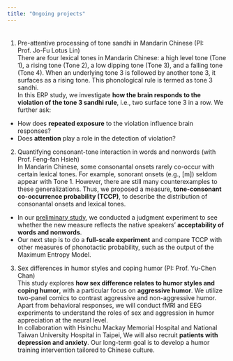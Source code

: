 ---
title: "Ongoing projects"
---
<div style="margin-bottom:35px;">
</div>

1. Pre-attentive processing of tone sandhi in Mandarin Chinese  (PI: Prof. Jo-Fu Lotus Lin)  
  There are four lexical tones in Mandarin Chinese: a high level tone (Tone 1), a rising tone (Tone 2), a low dipping tone (Tone 3), and a falling tone (Tone 4). When an underlying tone 3 is followed by another tone 3, it surfaces as a rising tone. This phonological rule is termed as tone 3 sandhi.  
  In this ERP study, we investigate **how the brain responds to the violation of the tone 3 sandhi rule**, i.e., two surface tone 3 in a row. We further ask:
  - How does **repeated exposure** to the violation influence brain responses?
  - Does **attention** play a role in the detection of violation?

2. Quantifying consonant-tone interaction in words and nonwords  (with Prof. Feng-fan Hsieh)  
  In Mandarin Chinese, some consonantal onsets rarely co-occur with certain lexical tones. For example, sonorant onsets (e.g., [m]) seldom appear with Tone 1. However, there are still many counterexamples to these generalizations. Thus, we proposed a measure, **tone-consonant co-occurrence probability (TCCP)**, to describe the distribution of consonantal onsets and lexical tones. 
- In our [preliminary study](https://doi.org/10.36505/ExLing-2020/11/0017/000432), we conducted a judgment experiment to see whether the new measure reflects the native speakers' **acceptability of words and nonwords**.  
- Our next step is to do a **full-scale experiment** and compare TCCP with other measures of phonotactic probability, such as the output of the Maximum Entropy Model.   

3. Sex differences in humor styles and coping humor  (PI: Prof. Yu-Chen Chan)    
  This study explores **how sex difference relates to humor styles and coping humor**, with a particular focus on **aggressive humor**. We utilize two-panel comics to contrast aggressive and non-aggressive humor. Apart from behavioral responses, we will conduct fMRI and EEG experiments to understand the roles of sex and aggression in humor appreciation at the neural level.  
  In collaboration with Hsinchu Mackay Memorial Hospital and National Taiwan University Hospital in Taipei, We will also recruit **patients with depression and anxiety**. Our long-term goal is to develop a humor training intervention tailored to Chinese culture.